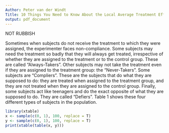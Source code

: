 ```yaml
---
Author: Peter van der Windt
Title: 10 Things You Need to Know About the Local Average Treatment Effect
output: pdf_document
---
```

NOT RUBBISH

Sometimes when subjects do not receive the treatment to which they were assigned, the experimenter faces non-compliance. Some subjects may need the treatment so badly that they will always get treated, irrespective of whether they are assigned to the treatment or to the control group. These are called “Always-Takers”. Other subjects may not take the treatment even if they are assigned to the treatment group: the “Never-Takers”. Some subjects are “Compliers”. These are the subjects that do what they are supposed to do: they are treated when assigned to the treatment group, and they are not treated when they are assigned to the control group. Finally, some subjects act like teenagers and do the exact opposite of what they are supposed to do. They are called “Defiers”. Table 1 shows these four different types of subjects in the population.

```r
library(xtable)
x <- sample(c(0, 1), 100, replace = T)
y <- sample(c(0, 1), 100, replace = T)
print(xtable(table(x, y)))
```

